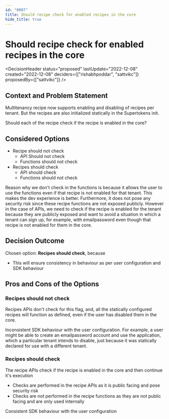 ```yaml
---
id: "0007"
title: Should recipe check for enabled recipes in the core
hide_title: true
---
```



# Should recipe check for enabled recipes in the core

<DecisionHeader status="proposed" lastUpdate="2022-12-08" created="2022-12-08" deciders={["rishabhpoddar", "sattvikc"]} proposedBy={["sattvikc"]} />

## Context and Problem Statement

Multitenancy recipe now supports enabling and disabling of recipes per tenant. But the recipes are also initialized statically in the Supertokens init.

Should each of the recipe check if the recipe is enabled in the core?

## Considered Options

* Recipe should not check
  * API Should not check
  * Functions should not check
* Recipes should check
  * API should check
  * Functions should not check

Reason why we don't check in the functions is because it allows the user to use the functions even if that recipe is not enabled for that tenant. This makes the dev experience is better. Furthermore, it does not pose any security risk since these recipe functions are not exposed publicly. However in the case of APIs, we need to check if the recipe is enabled for the tenant because they are publicly exposed and want to avoid a situation in which a tenant can sign up, for example, with emailpassword even though that recipe is not enabled for them in the core.


## Decision Outcome

Chosen option: **Recipes should check**, because

* This will ensure consistency in behaviour as per user configuration and SDK behaviour

## Pros and Cons of the Options

### Recipes should not check

Recipes APIs don't check for this flag, and, all the statically configured recipes will function as defined, even if the user has disabled them in the core.


<ArgumentCon> Inconsistent SDK behaviour with the user configuration. For example, a user might be able to create an emailpassword account and use the application, which a particular tenant intends to disable, just because it was statically declared for use with a different tenant. </ArgumentCon>

### Recipes should check

The recipe APIs check if the recipe is enabled in the core and then continue it's execution


* Checks are performed in the recipe APIs as it is public facing and pose security risk
* Checks are not performed in the recipe functions as they are not public facing and are only used internally

<ArgumentPro> Consistent SDK behaviour with the user configuration </ArgumentPro>
